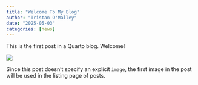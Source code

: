 ```yaml
---
title: "Welcome To My Blog"
author: "Tristan O'Malley"
date: "2025-05-03"
categories: [news]
---
```


This is the first post in a Quarto blog. Welcome!

![](thumbnail.jpg)

Since this post doesn't specify an explicit `image`, the first image in the post will be used in the listing page of posts.
